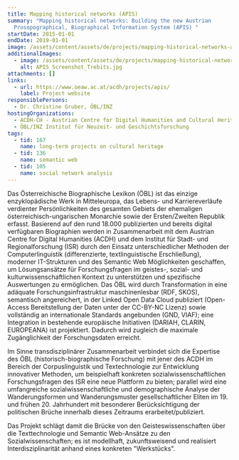 ```yaml
---
title: Mapping historical networks (APIS)
summary: "Mapping historical networks: Building the new Austrian
  Prosopographical, Biographical Information System (APIS) "
startDate: 2015-01-01
endDate: 2019-01-01
image: /assets/content/assets/de/projects/mapping-historical-networks-apis/apis_screenshot1.jpg
additionalImages:
  - image: /assets/content/assets/de/projects/mapping-historical-networks-apis/additionalImages/APIS_Screenshot_Trebits.jpg
    alt: APIS_Screenshot_Trebits.jpg
attachments: []
links:
  - url: https://www.oeaw.ac.at/acdh/projects/apis/
    label: Project website
responsiblePersons:
  - Dr. Christine Gruber, ÖBL/INZ
hostingOrganizations:
  - ACDH-CH - Austrian Centre for Digital Humanities and Cultural Heritage
  - ÖBL/INZ Institut für Neuzeit- und Geschichtsforschung
tags:
  - tid: 167
    name: long-term projects on cultural heritage
  - tid: 136
    name: semantic web
  - tid: 105
    name: social network analysis
---
```

Das Österreichische Biographische Lexikon (ÖBL) ist das einzige enzyklopädische Werk in Mitteleuropa, das Lebens- und Karriereverläufe verdienter Persönlichkeiten des gesamten Gebiets der ehemaligen österreichisch-ungarischen Monarchie sowie der Ersten/Zweiten Republik erfasst. Basierend auf den rund 18.000 publizierten und bereits digital verfügbaren Biographien werden in Zusammenarbeit mit dem Austrian Centre for Digital Humanities (ACDH) und dem Institut für Stadt- und Regionalforschung (ISR) durch den Einsatz unterschiedlicher Methoden der Computerlinguistik (differenzierte, textlinguistische Erschließung), moderner IT-Strukturen und des Semantic Web Möglichkeiten geschaffen, um Lösungsansätze für Forschungsfragen im geistes-, sozial- und kulturwissenschaftlichen Kontext zu unterstützen und spezifische Auswertungen zu ermöglichen. Das ÖBL wird durch Transformation in eine adäquate Forschungsinfrastruktur maschinenlesbar (RDF, SKOS), semantisch angereichert, in der Linked Open Data Cloud publiziert (Open-Access Bereitstellung der Daten unter der CC-BY-NC Lizenz) sowie vollständig an internationale Standards angebunden (GND, VIAF); eine Integration in bestehende europäische Initiativen (DARIAH, CLARIN, EUROPEANA) ist projektiert. Dadurch wird zugleich die maximale Zugänglichkeit der Forschungsdaten erreicht.

Im Sinne transdisziplinärer Zusammenarbeit verbindet sich die Expertise des ÖBL (historisch-biographische Forschung) mit jener des ACDH im Bereich der Corpuslinguistik und Textechnologie zur Entwicklung innovativer Methoden, um beispielhaft konkreten sozialwissenschaftlichen Forschungsfragen des ISR eine neue Plattform zu bieten; parallel wird eine umfangreiche sozialwissenschaftliche und demographische Analyse der Wanderungsformen und Wanderungsmuster gesellschaftlicher Eliten im 19. und frühen 20. Jahrhundert mit besonderer Berücksichtigung der politischen Brüche innerhalb dieses Zeitraums erarbeitet/publiziert.

Das Projekt schlägt damit die Brücke von den Geisteswissenschaften über die Texttechnologie und Semantic Web-Ansätze zu den Sozialwissenschaften; es ist modellhaft, zukunftsweisend und realisiert Interdisziplinarität anhand eines konkreten "Werkstücks".
